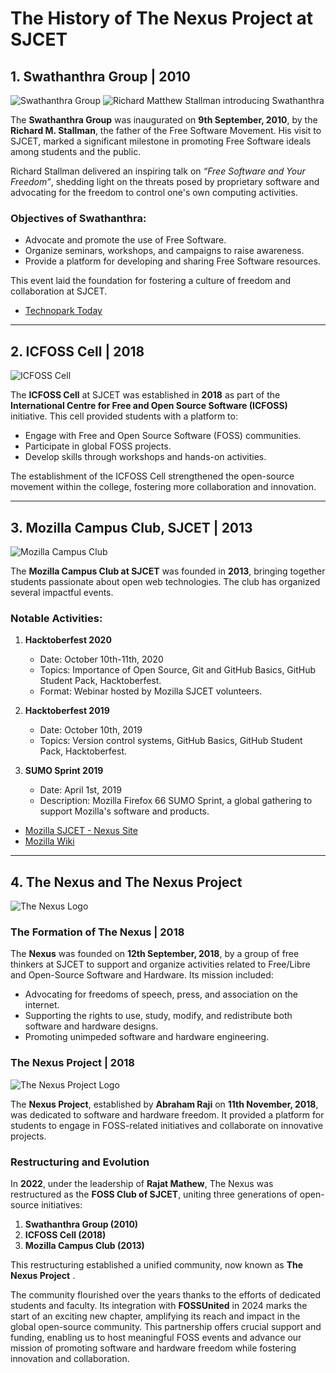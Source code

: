 # The History of The Nexus Project at SJCET

## 1. Swathanthra Group | 2010
![Swathanthra Group](/history/swathanthra/swathantratha_logo.jpeg)
![Richard Matthew Stallman introducing Swathanthra](/history/swathanthra/RMS_swathantra_introductionsjcet.jpeg)

The **Swathanthra Group** was inaugurated on **9th September, 2010**, by the **Richard M. Stallman**, the father of the Free Software Movement. His visit to SJCET, marked a significant milestone in promoting Free Software ideals among students and the public. 

Richard Stallman delivered an inspiring talk on *“Free Software and Your Freedom”*, shedding light on the threats posed by proprietary software and advocating for the freedom to control one's own computing activities. 

### Objectives of Swathanthra:
- Advocate and promote the use of Free Software.
- Organize seminars, workshops, and campaigns to raise awareness.
- Provide a platform for developing and sharing Free Software resources.

This event laid the foundation for fostering a culture of freedom and collaboration at SJCET.

- [Technopark Today](https://www.technoparktoday.com/richard-stallman-in-kerala-to-inagurate-swathanthra-1-0/)

---

## 2. ICFOSS Cell | 2018
![ICFOSS Cell](/history/swathanthra/ICFOSS_logo.jpeg)

The **ICFOSS Cell** at SJCET was established in **2018** as part of the **International Centre for Free and Open Source Software (ICFOSS)** initiative. This cell provided students with a platform to:
- Engage with Free and Open Source Software (FOSS) communities.
- Participate in global FOSS projects.
- Develop skills through workshops and hands-on activities.

The establishment of the ICFOSS Cell strengthened the open-source movement within the college, fostering more collaboration and innovation.

---

## 3. Mozilla Campus Club, SJCET | 2013
![Mozilla Campus Club](/history/swathanthra/mozilla_sjcet_logo.png)

The **Mozilla Campus Club at SJCET** was founded in **2013**, bringing together students passionate about open web technologies. The club has organized several impactful events.

### Notable Activities:
1. **Hacktoberfest 2020**
   - Date: October 10th-11th, 2020
   - Topics: Importance of Open Source, Git and GitHub Basics, GitHub Student Pack, Hacktoberfest.
   - Format: Webinar hosted by Mozilla SJCET volunteers.

2. **Hacktoberfest 2019**
   - Date: October 10th, 2019
   - Topics: Version control systems, GitHub Basics, GitHub Student Pack, Hacktoberfest.

3. **SUMO Sprint 2019**
   - Date: April 1st, 2019
   - Description: Mozilla Firefox 66 SUMO Sprint, a global gathering to support Mozilla's software and products.

- [Mozilla SJCET - Nexus Site](https://nexus.sjcetpalai.ac.in/mozilla/)  
- [Mozilla Wiki](https://wiki.mozilla.org/index.php?title=SJCET&oldid=677950)

---

## 4. The Nexus and The Nexus Project

![The Nexus Logo](/history/swathanthra/nexus_logo.jpeg)

### The Formation of The Nexus | 2018

The **Nexus** was founded on **12th September, 2018**, by a group of free thinkers at SJCET to support and organize activities related to Free/Libre and Open-Source Software and Hardware. Its mission included:
- Advocating for freedoms of speech, press, and association on the internet.
- Supporting the rights to use, study, modify, and redistribute both software and hardware designs.
- Promoting unimpeded software and hardware engineering.

### The Nexus Project | 2018

![The Nexus Project Logo](/history/swathanthra/the_nexus_project_logo.jpeg)

The **Nexus Project**, established by **Abraham Raji** on **11th November, 2018**, was dedicated to software and hardware freedom. It provided a platform for students to engage in FOSS-related initiatives and collaborate on innovative projects.

### Restructuring and Evolution
In **2022**, under the leadership of **Rajat Mathew**, The Nexus was restructured as the **FOSS Club of SJCET**, uniting three generations of open-source initiatives:
1. **Swathanthra Group (2010)**  
2. **ICFOSS Cell (2018)**  
3. **Mozilla Campus Club (2013)**  

This restructuring established a unified community, now known as **The Nexus Project** . 

The community flourished over the years thanks to the efforts of dedicated students and faculty. Its integration with **FOSSUnited** in 2024 marks the start of an exciting new chapter, amplifying its reach and impact in the global open-source community. This partnership offers crucial support and funding, enabling us to host meaningful FOSS events and advance our mission of promoting software and hardware freedom while fostering innovation and collaboration.
